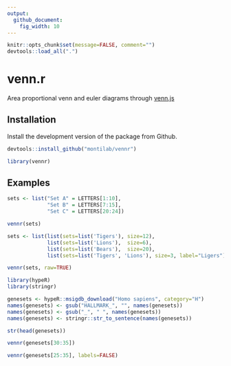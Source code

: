 ```yaml
---
output:
  github_document:
    fig_width: 10
---
```


<!-- README.md is generated from README.Rmd. Please edit that file -->

```r
knitr::opts_chunk$set(message=FALSE, comment="")
devtools::load_all(".")
```

# venn.r
Area proportional venn and euler diagrams through [venn.js](https://github.com/benfred/venn.js/)

## Installation

Install the development version of the package from Github.

``` r
devtools::install_github("montilab/vennr")
```

```r
library(vennr)
```

## Examples

```r
sets <- list("Set A" = LETTERS[1:10],
             "Set B" = LETTERS[7:15],
             "Set C" = LETTERS[20:24])

vennr(sets)
```

```r
sets <- list(list(sets=list('Tigers'), size=12),
             list(sets=list('Lions'),  size=6),
             list(sets=list('Bears'),  size=20),
             list(sets=list('Tigers', 'Lions'), size=3, label="Ligers"))

vennr(sets, raw=TRUE)
```

```r
library(hypeR)
library(stringr)

genesets <- hypeR::msigdb_download("Homo sapiens", category="H")
names(genesets) <- gsub("HALLMARK_", "", names(genesets))
names(genesets) <- gsub("_", " ", names(genesets))
names(genesets) <- stringr::str_to_sentence(names(genesets))
```

```r
str(head(genesets))
```

```r
vennr(genesets[30:35])
```

```r
vennr(genesets[25:35], labels=FALSE)
```
